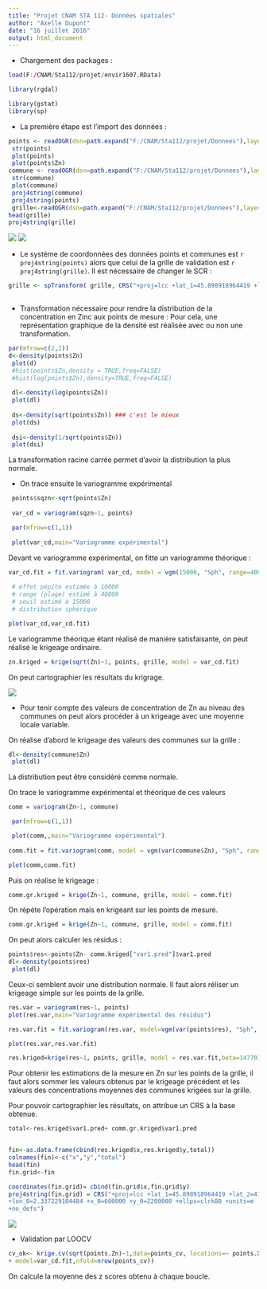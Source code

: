 ```yaml
---
title: "Projet CNAM STA 112- Données spatiales"
author: "Axelle Dupont"
date: "16 juillet 2016"
output: html_document
---
```


* Chargement des packages :

```r
load(F:/CNAM/Sta112/projet/envir1607.RData)
```

```r
library(rgdal)

library(gstat)
library(sp)
```


* La première étape est l'import des données : 

```r
points <- readOGR(dsn=path.expand("F:/CNAM/Sta112/projet/Donnees"),layer="Pt_Zn", stringsAsFactors=TRUE)
 str(points)
 plot(points)
 plot(points$Zn)
commune <- readOGR(dsn=path.expand("F:/CNAM/Sta112/projet/Donnees"),layer="Commune_Zn", stringsAsFactors=TRUE)
 str(commune)
 plot(commune)
 proj4string(commune)
 proj4string(points) 
 grille<-readOGR(dsn=path.expand("F:/CNAM/Sta112/projet/Donnees"),layer="Grille_projetCNAM", stringsAsFactors=TRUE)
head(grille) 
proj4string(grille) 

```
![](carte_points.png)
![](carte_commune.png)

* Le système de coordonnées des données  points et communes est `r proj4string(points)` alors que celui de la grille de validation est `r proj4string(grille)`. Il est nécessaire de changer le SCR : 

```r
grille <- spTransform( grille, CRS("+proj=lcc +lat_1=45.898918964419 +lat_2=47.696014502038 +lat_0=46.8 +lon_0=2.337229104484 +x_0=600000 +y_0=2200000 +ellps=clrk80 +units=m +no_defs")) 
 
```

* Transformation nécessaire pour rendre la distribution de la concentration en Zinc aux points de mesure :
Pour cela, une représentation graphique de la densité est réalisée avec ou non une transformation. 


```r
par(mfrow=c(2,2))
d<-density(points$Zn)
 plot(d)
 #hist(points$Zn,density = TRUE,freq=FALSE)
 #hist(log(points$Zn),density=TRUE,freq=FALSE)
 
 dl<-density(log(points$Zn))
 plot(dl) 
 
 ds<-density(sqrt(points$Zn)) ### c'est le mieux 
 plot(ds) 
 
 dsi<-density(1/sqrt(points$Zn))
 plot(dsi) 

```

La transformation racine carrée permet d'avoir la distribution la plus normale.

*  On trace ensuite le variogramme expérimental

```r
 points$sqzn<-sqrt(points$Zn)
   
 var_cd = variogram(sqzn~1, points)

 par(mfrow=c(1,1))
 
 plot(var_cd,main="Variogramme expérimental")
```

Devant ve variogramme expérimental, on fitte un variogramme théorique :

```r
var_cd.fit = fit.variogram( var_cd, model = vgm(15000, "Sph", range=40000, nugget=10000)) 
 
 # effet pépite estimée à 10000
 # range (plage) estimé à 40000
 # seuil estimé à 15000
 # distribution sphérique

plot(var_cd,var_cd.fit)
```

Le variogramme théorique étant réalisé de manière satisfaisante, on peut réalisé le krigeage ordinaire.

```r
zn.kriged = krige(sqrt(Zn)~1, points, grille, model = var_cd.fit)

```
On peut cartographier les résultats du krigrage.

![](krige.png)

* Pour tenir compte des valeurs de concentration de Zn au niveau des communes on peut alors procéder à un krigeage avec une moyenne locale variable.

On réalise d'abord le krigeage des valeurs des communes sur la grille :
```r
dl<-density(commune$Zn)
 plot(dl)
```

La distribution peut être considéré comme normale.

On trace le variogramme expérimental et théorique de ces valeurs 
```r
comm = variogram(Zn~1, commune)

 par(mfrow=c(1,1))

 plot(comm,,main="Variogramme expérimental")
 
comm.fit = fit.variogram(comm, model = vgm(var(commune$Zn), "Sph", range=40000, nugget=2.0e+10)) 

plot(comm,comm.fit)

```


Puis on réalise le krigeage :

```r
comm.gr.kriged = krige(Zn~1, commune, grille, model = comm.fit) 

```

On répète l'opération mais en krigeant sur les points de mesure.

```r
comm.gr.kriged = krige(Zn~1, commune, grille, model = comm.fit) 

```

On peut alors calculer les résidus :

```r
points$res<-points$Zn- comm.kriged["var1.pred"]$var1.pred
dl<-density(points$res)
 plot(dl) 
```

Ceux-ci semblent avoir une distribution normale. Il faut alors réliser un krigeage simple sur les points de la grille.

```r
res.var = variogram(res~1, points)
plot(res.var,main="Variogramme expérimental des résidus")

res.var.fit = fit.variogram(res.var, model=vgm(var(points$res), "Sph", range=35000, nugget=2.0e+10)) # range c'est le plateau

plot(res.var,res.var.fit)

```

```r
res.kriged=krige(res~1, points, grille, model = res.var.fit,beta=14770) 

```

Pour obtenir les estimations de la mesure en Zn sur les points de la grille, il faut alors sommer les valeurs obtenus par le krigeage précédent et les valeurs des concentrations moyennes des communes krigées sur la grille.

Pour pouvoir cartographier les résultats, on attribue un CRS à la base obtenue.
```r
total<-res.kriged$var1.pred+ comm.gr.kriged$var1.pred


fin<-as.data.frame(cbind(res.kriged$x,res.kriged$y,total))
colnames(fin)<-c("x","y","total")
head(fin)
fin.grid<-fin

coordinates(fin.grid)= cbind(fin.grid$x,fin.grid$y)
proj4string(fin.grid) = CRS("+proj=lcc +lat_1=45.898918964419 +lat_2=47.696014502038 +lat_0=46.8
+lon_0=2.337229104484 +x_0=600000 +y_0=2200000 +ellps=clrk80 +units=m
+no_defs")

```
![](krige_moy.png)

* Validation par LOOCV

```r
cv_ok<- krige.cv(sqrt(points.Zn)~1,data=points_cv, locations=~ points.X+points.Y,
+ model=var_cd.fit,nfold=nrow(points_cv))
```

On calcule la moyenne des z scores obtenu à chaque boucle. 
